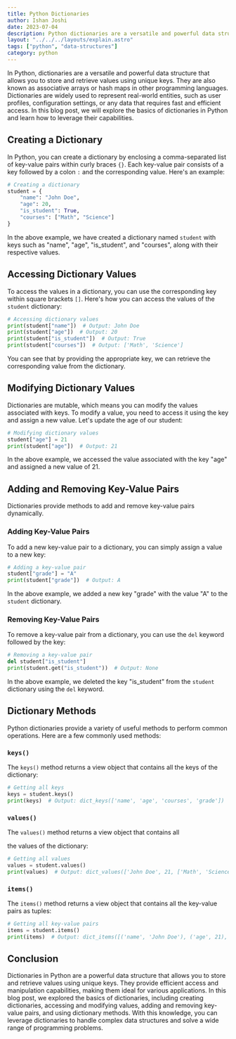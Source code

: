 ```yaml
---
title: Python Dictionaries
author: Ishan Joshi
date: 2023-07-04
description: Python dictionaries are a versatile and powerful data structure that allows you to store and retrieve values using unique keys. They are also known as associative arrays or hash maps in other programming languages. Dictionaries are widely used to represent real-world entities, such as user profiles, configuration settings, or any data that requires fast and efficient access. In this blog post, we will explore the basics of dictionaries in Python and learn how to leverage their capabilities.
layout: "../../../layouts/explain.astro"
tags: ["python", "data-structures"]
category: python
---
```


In Python, dictionaries are a versatile and powerful data structure that allows you to store and retrieve values using unique keys. They are also known as associative arrays or hash maps in other programming languages. Dictionaries are widely used to represent real-world entities, such as user profiles, configuration settings, or any data that requires fast and efficient access. In this blog post, we will explore the basics of dictionaries in Python and learn how to leverage their capabilities.

## Creating a Dictionary

In Python, you can create a dictionary by enclosing a comma-separated list of key-value pairs within curly braces `{}`. Each key-value pair consists of a key followed by a colon `:` and the corresponding value. Here's an example:

```python
# Creating a dictionary
student = {
    "name": "John Doe",
    "age": 20,
    "is_student": True,
    "courses": ["Math", "Science"]
}
```

In the above example, we have created a dictionary named `student` with keys such as "name", "age", "is_student", and "courses", along with their respective values.

## Accessing Dictionary Values

To access the values in a dictionary, you can use the corresponding key within square brackets `[]`. Here's how you can access the values of the `student` dictionary:

```python
# Accessing dictionary values
print(student["name"])  # Output: John Doe
print(student["age"])  # Output: 20
print(student["is_student"])  # Output: True
print(student["courses"])  # Output: ['Math', 'Science']
```

You can see that by providing the appropriate key, we can retrieve the corresponding value from the dictionary.

## Modifying Dictionary Values

Dictionaries are mutable, which means you can modify the values associated with keys. To modify a value, you need to access it using the key and assign a new value. Let's update the age of our student:

```python
# Modifying dictionary values
student["age"] = 21
print(student["age"])  # Output: 21
```

In the above example, we accessed the value associated with the key "age" and assigned a new value of 21.

## Adding and Removing Key-Value Pairs

Dictionaries provide methods to add and remove key-value pairs dynamically.

### Adding Key-Value Pairs

To add a new key-value pair to a dictionary, you can simply assign a value to a new key:

```python
# Adding a key-value pair
student["grade"] = "A"
print(student["grade"])  # Output: A
```

In the above example, we added a new key "grade" with the value "A" to the `student` dictionary.

### Removing Key-Value Pairs

To remove a key-value pair from a dictionary, you can use the `del` keyword followed by the key:

```python
# Removing a key-value pair
del student["is_student"]
print(student.get("is_student"))  # Output: None
```

In the above example, we deleted the key "is_student" from the `student` dictionary using the `del` keyword.

## Dictionary Methods

Python dictionaries provide a variety of useful methods to perform common operations. Here are a few commonly used methods:

### `keys()`

The `keys()` method returns a view object that contains all the keys of the dictionary:

```python
# Getting all keys
keys = student.keys()
print(keys)  # Output: dict_keys(['name', 'age', 'courses', 'grade'])
```

### `values()`

The `values()` method returns a view object that contains all

 the values of the dictionary:

```python
# Getting all values
values = student.values()
print(values)  # Output: dict_values(['John Doe', 21, ['Math', 'Science'], 'A'])
```

### `items()`

The `items()` method returns a view object that contains all the key-value pairs as tuples:

```python
# Getting all key-value pairs
items = student.items()
print(items)  # Output: dict_items([('name', 'John Doe'), ('age', 21), ('courses', ['Math', 'Science']), ('grade', 'A')])
```

## Conclusion

Dictionaries in Python are a powerful data structure that allows you to store and retrieve values using unique keys. They provide efficient access and manipulation capabilities, making them ideal for various applications. In this blog post, we explored the basics of dictionaries, including creating dictionaries, accessing and modifying values, adding and removing key-value pairs, and using dictionary methods. With this knowledge, you can leverage dictionaries to handle complex data structures and solve a wide range of programming problems.